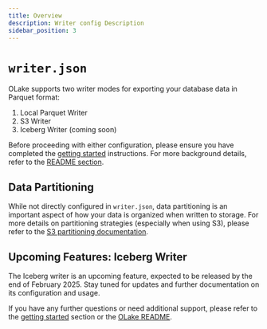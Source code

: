 ```yaml
---
title: Overview
description: Writer config Description
sidebar_position: 3
---
```


# `writer.json`

OLake supports two writer modes for exporting your database data in Parquet format:

1. Local Parquet Writer
2. S3 Writer
3. Iceberg Writer (coming soon)

Before proceeding with either configuration, please ensure you have completed the [getting started](../category/getting-started) instructions. For more background details, refer to the [README section](https://github.com/datazip-inc/olake/blob/master/README.md).

<DocCardList/>

##  Data Partitioning

While not directly configured in `writer.json`, data partitioning is an important aspect of how your data is organized when written to storage. For more details on partitioning strategies (especially when using S3), please refer to the [S3 partitioning documentation](./s3/partitioning).


## Upcoming Features: Iceberg Writer

The Iceberg writer is an upcoming feature, expected to be released by the end of February 2025. Stay tuned for updates and further documentation on its configuration and usage.



If you have any further questions or need additional support, please refer to the [getting started](../category/getting-started) section or the [OLake README](https://github.com/datazip-inc/olake/blob/master/README.md).